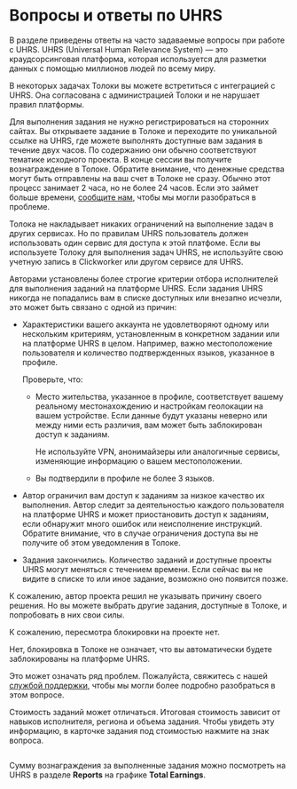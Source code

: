 # Вопросы и ответы по UHRS

В разделе приведены ответы на часто задаваемые вопросы при работе с UHRS. UHRS (Universal Human Relevance System) — это краудсорсинговая платформа, которая используется для разметки данных с помощью миллионов людей по всему миру.

<Cut title="Как устроены задачи от UHRS? Не будет ли проблем в Толоке из-за того, что я перехожу на другую платформу?">

В некоторых задачах Толоки вы можете встретиться с интеграцией с UHRS. Она согласована с администрацией Толоки и не нарушает правил платформы.

Для выполнения задания не нужно регистрироваться на сторонних сайтах. Вы открываете задание в Толоке и переходите по уникальной ссылке на UHRS, где можете выполнять доступные вам задания в течение двух часов. По содержанию они обычно соответствуют тематике исходного проекта. В конце сессии вы получите вознаграждение в Толоке. Обратите внимание, что денежные средства могут быть отправлены на ваш счет в Толоке не сразу. Обычно этот процесс занимает 2 часа, но не более 24 часов. Если это займет больше времени, [сообщите нам](../troubleshooting/support?form-source=uhrs-faq#contact), чтобы мы могли разобраться в проблеме.

</Cut>

<Cut title="Можно ли одновременно выполнять задачи UHRS в Толоке и в другом сервисе?">

Толока не накладывает никаких ограничений на выполнение задач в других сервисах. Но по правилам UHRS пользователь должен использовать один сервис для доступа к этой платфоме. Если вы используете Толоку для выполнения задач UHRS, не используйте свою учетную запись в Clickworker или другом сервисе для UHRS.

</Cut>

<Cut title="Почему я не вижу задач на UHRS?">

Авторами установлены более строгие критерии отбора исполнителей для выполнения заданий на платформе UHRS. Если задания UHRS никогда не попадались вам в списке доступных или внезапно исчезли, это может быть связано с одной из причин:

- Характеристики вашего аккаунта не удовлетворяют одному или нескольким критериям, установленным в конкретном задании или на платформе UHRS в целом. Например, важно местоположение пользователя и количество подтвержденных языков, указанное в профиле.

    Проверьте, что:

    - Место жительства, указанное в профиле, соответствует вашему реальному местонахождению и настройкам геолокации на вашем устройстве. Если данные будут указаны неверно или между ними есть различия, вам может быть заблокирован доступ к заданиям.

        Не используйте VPN, анонимайзеры или аналогичные сервисы, изменяющие информацию о вашем местоположении.

    - Вы подтвердили в профиле не более 3 языков.

- Автор ограничил вам доступ к заданиям за низкое качество их выполнения. Автор следит за деятельностью каждого пользователя на платформе UHRS и может приостановить доступ к заданиям, если обнаружит много ошибок или неисполнение инструкций. Обратите внимание, что в случае ограничения доступа вы не получите об этом уведомления в Толоке.

- Задания закончились. Количество заданий и доступные проекты UHRS могут меняться с течением времени. Если сейчас вы не видите в списке то или иное задание, возможно оно появится позже.

</Cut>

<Cut title="Меня заблокировали на UHRS, почему?">

К сожалению, автор проекта решил не указывать причину своего решения. Но вы можете выбрать другие задания, доступные в Толоке, и попробовать в них свои силы.

</Cut>

<Cut title="Можно ли пересмотреть блокировку на UHRS? Я сделал все правильно!">

К сожалению, пересмотра блокировки на проекте нет.

</Cut>

<Cut title="Меня заблокировали в Толоке. Повлияет ли это на UHRS?">

Нет, блокировка в Толоке не означает, что вы автоматически будете заблокированы на платформе UHRS.

</Cut>

<Cut title="Я перешел по ссылке, а у меня белый экран c сообщением об ошибке. Что-то не работает?">

Это может означать ряд проблем. Пожалуйста, свяжитесь с нашей [службой поддержки](../troubleshooting/support?form-source=uhrs-faq#contact), чтобы мы могли более подробно разобраться в этом вопросе.

</Cut>

<Cut title="Мои задания отличаются по стоимости от заданий моего друга.">

Стоимость заданий может отличаться. Итоговая стоимость зависит от навыков исполнителя, региона и объема задания. Чтобы увидеть эту информацию, в карточке задания под стоимостью нажмите на знак вопроса.

<Image withBackground imageId="1677848119429" alt="" />

</Cut>

<Cut title="Как посмотреть сумму за выполненное задание?">

Сумму вознаграждения за выполненные задания можно посмотреть на UHRS в разделе **Reports** на графике **Total Earnings**.

</Cut>
